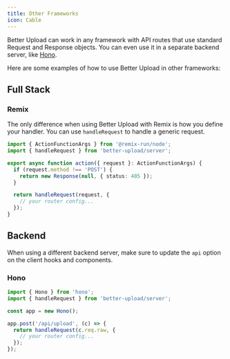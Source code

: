 ```yaml
---
title: Other Frameworks
icon: Cable
---
```


Better Upload can work in any framework with API routes that use standard Request and Response objects. You can even use it in a separate backend server, like [Hono](https://hono.dev).

Here are some examples of how to use Better Upload in other frameworks:

## Full Stack

### Remix

The only difference when using Better Upload with Remix is how you define your handler. You can use `handleRequest` to handle a generic request.

```ts title="app/routes/api.upload.ts"
import { ActionFunctionArgs } from '@remix-run/node';
import { handleRequest } from 'better-upload/server';

export async function action({ request }: ActionFunctionArgs) {
  if (request.method !== 'POST') {
    return new Response(null, { status: 405 });
  }

  return handleRequest(request, {
    // your router config...
  });
}
```

## Backend

When using a different backend server, make sure to update the `api` option on the client hooks and components.

### Hono

```ts
import { Hono } from 'hono';
import { handleRequest } from 'better-upload/server';

const app = new Hono();

app.post('/api/upload', (c) => {
  return handleRequest(c.req.raw, {
    // your router config...
  });
});
```
